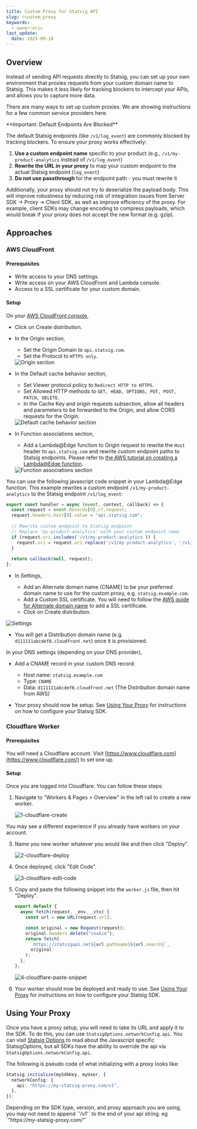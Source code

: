 ```yaml
---
title: Custom Proxy for Statsig API
slug: /custom_proxy
keywords:
  - owner:eric
last_update:
  date: 2025-09-18
---
```


## Overview

Instead of sending API requests directly to Statsig, you can set up your own environment that proxies requests from your custom domain name to Statsig. This makes it less likely for tracking blockers to intercept your APIs, and allows you to capture more data.

There are many ways to set up custom proxies. We are showing instructions for a few common service providers here.

<Warning>
**Important: Default Endpoints Are Blocked**

The default Statsig endpoints (like `/v1/log_event`) are commonly blocked by tracking blockers. To ensure your proxy works effectively:

1. **Use a custom endpoint name** specific to your product (e.g., `/v1/my-product-analytics` instead of `/v1/log_event`)
2. **Rewrite the URL in your proxy** to map your custom endpoint to the actual Statsig endpoint (`log_event`)
3. **Do not use passthrough** for the endpoint path - you must rewrite it

Additionally, your proxy should not try to deserialize the payload body. This will improve robustness by reducing risk of integration issues from Server SDK -> Proxy -> Client SDK, as well as improve efficiency of the proxy. For example, client SDKs may change encoding to compress payloads, which would break if your proxy does not accept the new format (e.g. gzip).
</Warning>

## Approaches

### AWS CloudFront

#### Prerequisites

- Write access to your DNS settings.
- Write access on your AWS CloudFront and Lambda console.
- Access to a SSL certificate for your custom domain.

#### Setup

On your [AWS CloudFront console](https://console.aws.amazon.com/cloudfront/),

- Click on Create distribution.
- In the Origin section,

  - Set the Origin Domain to `api.statsig.com`.
  - Set the Protocol to `HTTPS only`.

  <Frame>
    <img src="https://user-images.githubusercontent.com/7304774/178337858-834c6762-15b4-410d-91bb-68e04932523e.png" alt="Origin section" />
  </Frame>

- In the Default cache behavior section,

  - Set Viewer protocol policy to `Redirect HTTP to HTTPS`.
  - Set Allowed HTTP methods to `GET, HEAD, OPTIONS, PUT, POST, PATCH, DELETE`.
  - In the Cache Key and origin requests subsection, allow all headers and parameters to be forwarded to the Origin, and allow CORS requests for the Origin.

  <Frame>
    <img src="https://user-images.githubusercontent.com/7304774/178590547-acdedcb6-e15a-4086-a29f-0657242d9894.png" alt="Default cache behavior section" />
  </Frame>

- In Function associations section,

  - Add a Lambda@Edge function to Origin request to rewrite the `Host` header to `api.statsig.com` and rewrite custom endpoint paths to Statsig endpoints. Please refer to [the AWS tutorial on creating a Lambda@Edge function](https://docs.aws.amazon.com/AmazonCloudFront/latest/DeveloperGuide/lambda-edge-how-it-works-tutorial.html).

  <Frame>
    <img src="https://user-images.githubusercontent.com/7304774/178591897-a93a046a-c76f-4fc6-ab0c-86452de99be7.png" alt="Function associations section" />
  </Frame>

You can use the following javascript code snippet in your Lambda@Edge function. This example rewrites a custom endpoint `/v1/my-product-analytics` to the Statsig endpoint `/v1/log_event`:

```javascript
export const handler = async (event, context, callback) => {
  const request = event.Records[0].cf.request;
  request.headers.host[0].value = "api.statsig.com";
  
  // Rewrite custom endpoint to Statsig endpoint
  // Replace 'my-product-analytics' with your custom endpoint name
  if (request.uri.includes('/v1/my-product-analytics')) {
    request.uri = request.uri.replace('/v1/my-product-analytics', '/v1/log_event');
  }
  
  return callback(null, request);
};
```

- In Settings,

  - Add an Alternate domain name (CNAME) to be your preferred domain name to use for the custom proxy, e.g. `statsig.example.com`.
  - Add a Custom SSL certificate. You will need to follow the [AWS guide for Alternate domain name](https://docs.aws.amazon.com/AmazonCloudFront/latest/DeveloperGuide/CNAMEs.html#alternate-domain-names-requirements) to add a SSL certificate.
  - Click on Create distribution.

<Frame>
  <img src="https://user-images.githubusercontent.com/7304774/178337890-828e9f37-dd28-43a3-adc1-061052916045.png" alt="Settings" />
</Frame>

- You will get a Distribution domain name (e.g. `d111111abcdef8.cloudfront.net`) once it is provisioned.

In your DNS settings (depending on your DNS provider),

- Add a CNAME record in your custom DNS record:

  - Host name: `statsig.example.com`
  - Type: `CNAME`
  - Data: `d111111abcdef8.cloudfront.net` (The Distribution domain name from AWS)

- Your proxy should now be setup. See [Using Your Proxy](#using-your-proxy) for instructions on how to configure your Statsig SDK.

### Cloudflare Worker

#### Prerequisites

You will need a Cloudflare account. Visit [https://www.cloudflare.com](https://www.cloudflare.com/) to set one up.

#### Setup

Once you are logged into Cloudflare. You can follow these steps:

1.  Navigate to "Workers & Pages > Overview" in the left rail to create a new worker.

    <Frame>
      <img src="https://github.com/statsig-io/statsig-kit/assets/95646168/39bcd1ad-ddcc-4be9-9d71-905ed6a90b8b" alt="1-cloudflare-create" />
    </Frame>

<Note>
    You may see a different experience if you already have workers on your account.
</Note>

3.  Name you new worker whatever you would like and then click "Deploy".

    <Frame>
      <img src="https://github.com/statsig-io/statsig-kit/assets/95646168/9d728e12-675e-4648-b6ee-ce84c72b305c" alt="2-cloudflare-deploy" />
    </Frame>

4.  Once deployed, click "Edit Code".

    <Frame>
      <img src="https://github.com/statsig-io/statsig-kit/assets/95646168/8c971a58-5bb7-4faa-a7ba-4574ab29f0ce" alt="3-cloudflare-edit-code" />
    </Frame>

5.  Copy and paste the following snippet into the `worker.js` file, then hit "Deploy".

    ```javascript
    export default {
      async fetch(request, _env, _ctx) {
        const url = new URL(request.url);

        const original = new Request(request);
        original.headers.delete("cookie");
        return fetch(
          `https://statsigapi.net${url.pathname}${url.search}`,
          original
        );
      },
    };
    ```

    <Frame>
      <img src="https://github.com/statsig-io/statsig-kit/assets/95646168/558498dd-159f-409e-acef-a31e0dff86c2" alt="4-cloudflare-paste-snippet" />
    </Frame>

6.  Your worker should now be deployed and ready to use. See [Using Your Proxy](#using-your-proxy) for instructions on how to configure your Statsig SDK.

## Using Your Proxy

Once you have a proxy setup, you will need to take its URL and apply it to the SDK. To do this, you can use `StatsigOptions.networkConfig.api`. You can visit [Statsig Options](/client/javascript-sdk#statsig-options) to read about the Javascript specific StatsigOptions, but all SDKs have the ability to override the api via `StatsigOptions.networkConfig.api`.

The following is pseudo code of what initializing with a proxy looks like:

```typescript
Statsig.initialize(mySdkKey, myUser, {
  networkConfig: {
    api: "https://my-statsig-proxy.com/v1",
  },
});
```

<Note>
Depending on the SDK type, version, and proxy approach you are using, you may not need to append `'/v1'` to the end of your api string. eg `"https://my-statsig-proxy.com/"`
</Note>
